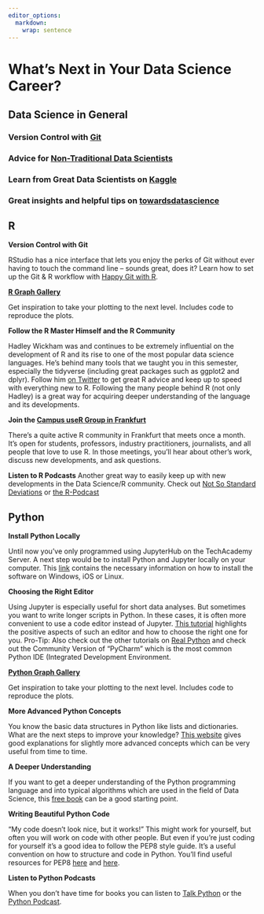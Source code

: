 ```yaml
---
editor_options: 
  markdown: 
    wrap: sentence
---
```


\newpage
  
# What's Next in Your Data Science Career?


## Data Science in General

### Version Control with [Git](https://github.com/) {.unlisted .unnumbered}

### Advice for [Non-Traditional Data Scientists](https://blog.shotwell.ca/posts/learning_data_science/) {.unlisted .unnumbered}

### Learn from Great Data Scientists on [Kaggle](https://www.kaggle.com/) {.unlisted .unnumbered}

### Great insights and helpful tips on [towardsdatascience](https://towardsdatascience.com/) {.unlisted .unnumbered}



## R

:::: {.tips .r data-latex="r"}
 
**Version Control with Git**

RStudio has a nice interface that lets you enjoy the perks of Git without ever having to touch the command line – sounds great, does it? Learn how to set up the Git & R workflow with [Happy Git with R](https://happygitwithr.com/).

**[R Graph Gallery](https://www.r-graph-gallery.com/)**

Get inspiration to take your plotting to the next level. Includes code to reproduce the plots.

**Follow the R Master Himself and the R Community**

Hadley Wickham was and continues to be extremely influential on the development of R and its rise to one of the most popular data science languages. He’s behind many tools that we taught you in this semester, especially the tidyverse (including great packages such as ggplot2 and dplyr). Follow him [on Twitter](https://twitter.com/hadleywickham) to get great R advice and keep up to speed with everything new to R. Following the many people behind R (not only Hadley) is a great way for acquiring deeper understanding of the language and its developments.

**Join the [Campus useR Group in Frankfurt](https://www.meetup.com/r-frankfurt/)**

There’s a quite active R community in Frankfurt that meets once a month. It’s open for students, professors, industry practitioners, journalists, and all people that love to use R. In those meetings, you’ll hear about other’s work, discuss new developments, and ask questions.


**Listen to R Podcasts**
Another great way to easily keep up with new developments in the Data Science/R community. Check out
[Not So Standard Deviations](http://nssdeviations.com/) or [the R-Podcast](https://r-podcast.org/)

::::

## Python

:::: {.tipsp .python data-latex="p"}


**Install Python Locally**

Until now you’ve only programmed using JupyterHub on the TechAcademy Server. A next step would be to install Python and Jupyter locally on your computer. This [link](https://docs.anaconda.com/anaconda/install/) contains the necessary information on how to install the software on Windows, iOS or Linux.


**Choosing the Right Editor**

Using Jupyter is especially useful for short data analyses. But sometimes you want to write longer scripts in Python. In these cases, it is often more convenient to use a code editor instead of Jupyter. [This tutorial](https://realpython.com/learning-paths/perfect-your-python-development-setup/) highlights the positive aspects of such an editor and how to choose the right one for you. Pro-Tip: Also check out the other tutorials on [Real Python](https://realpython.com/) and check out the Community Version of "PyCharm" which is the most common Python IDE (Integrated Development Environment. 


**[Python Graph Gallery](https://python-graph-gallery.com/)**

Get inspiration to take your plotting to the next level. Includes code to reproduce the plots.


**More Advanced Python Concepts**

You know the basic data structures in Python like lists and dictionaries. What are the next steps to improve your knowledge? [This website](https://book.pythontips.com/en/latest/index.html) gives good explanations for slightly more advanced concepts which can be very useful from time to time.


**A Deeper Understanding**

If you want to get a deeper understanding of the Python programming language and into typical algorithms which are used in the field of Data Science, this [free book](https://github.com/ab-anand/py-books/blob/master/Data%20Science%20from%20Scratch-%20First%20Principles%20with%20Python.pdf) can be a good starting point.

**Writing Beautiful Python Code**

“My code doesn’t look nice, but it works!”
This might work for yourself, but often you will work on code with other people. But even if you’re just coding for yourself it’s a good idea to follow the PEP8 style guide. It’s a useful convention on how to structure and code in Python. You'll find useful resources for PEP8 [here](https://realpython.com/python-pep8/) and [here](https://www.python.org/dev/peps/pep-0020/#id2).

**Listen to Python Podcasts**

When you don’t have time for books you can listen to [Talk Python](https://talkpython.fm/home) or the [Python Podcast](https://www.pythonpodcast.com).


::::
